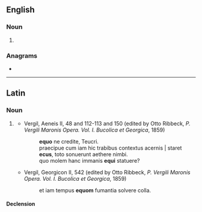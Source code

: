 {{also|écus}}
==English==

===Noun===
{{head|en|noun form}}

# {{plural of|ecu|lang=en}}

===Anagrams===
* {{anagrams|en|a=cesu|'cues|CuSe|Cues|cues}}

----

==Latin==

===Noun===
{{la-noun|ecus|equī|m|second}}

# {{label|la|probably|_|uncommon}} {{alternative form of|equus|lang=la}}
#* Vergil, Aeneis II, 48 and 112-113 and 150 (edited by Otto Ribbeck, ''P. Vergili Maronis Opera. Vol. I. Bucolica et Georgica'', 1859)
#*: '''equo''' ne credite, Teucri.
#*: praecipue cum iam hic trabibus contextus acernis | staret '''ecus''', toto sonuerunt aethere nimbi.
#*: quo molem hanc immanis '''equi''' statuere?
#* Vergil, Georgicon II, 542 (edited by Otto Ribbeck, ''P. Vergili Maronis Opera. Vol. I. Bucolica et Georgica'', 1859)
#*: et iam tempus '''equom''' fumantia solvere colla.

====Declension====
{{la-ndecl|equus<2>|nom_sg=ecus|acc_sg=ecum|gen_pl=equōrum/equom}}
